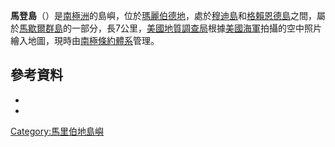 {{coord|77|27|S|149|3|W|source:GNIS|display=title}}

'''馬登島'''（{{lang-en|Madden Island}}）是[[南極洲|南極洲]]的島嶼，位於[[瑪麗伯德地|瑪麗伯德地]]，處於[[穆迪島|穆迪島]]和[[格賴恩德島|格賴恩德島]]之間，屬於[[馬歇爾群島|馬歇爾群島]]的一部分，長7公里，[[美國地質調查局|美國地質調查局]]根據[[美國海軍|美國海軍]]拍攝的空中照片繪入地圖，現時由[[南極條約體系|南極條約體系]]管理。

==參考資料==
*{{cite gnis | type = antarid | id = 9260| name = Madden Island | accessdate = 2013-07-23}}
*{{usgs-gazetteer|id=9260}}

{{DEFAULTSORT:Madden Island}}
[[Category:馬里伯地島嶼|Category:馬里伯地島嶼]]


{{MarieByrdLand-geo-stub}}